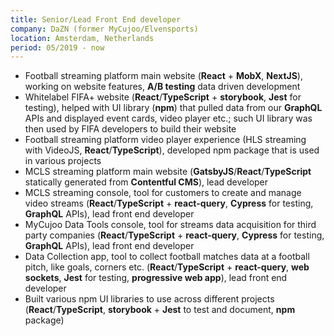 ```yaml
---
title: Senior/Lead Front End developer
company: DaZN (former MyCujoo/Elvensports)
location: Amsterdam, Netherlands
period: 05/2019 - now
---
```

* Football streaming platform main website (**React** + **MobX**, **NextJS**), working on website
features, **A/B testing** data driven development
* Whitelabel FIFA+ website (**React**/**TypeScript** + **storybook**, **Jest** for testing), helped with
UI library (**npm**) that pulled data from our **GraphQL** APIs and displayed event cards, video player
etc.; such UI library was then used by FIFA developers to build their website
* Football streaming platform video player experience (HLS streaming with VideoJS,
**React**/**TypeScript**), developed npm package that is used in various projects
* MCLS streaming platform main website (**GatsbyJS**/**React**/**TypeScript** statically
generated from **Contentful CMS**), lead developer
* MCLS streaming console, tool for customers to create and manage video streams
(**React**/**TypeScript** + **react-query**, **Cypress** for testing, **GraphQL** APIs), lead front end
developer
* MyCujoo Data Tools console, tool for streams data acquisition for third party companies
(**React**/**TypeScript** + **react-query**, **Cypress** for testing, **GraphQL** APIs), lead front end
developer
* Data Collection app, tool to collect football matches data at a football pitch, like goals,
corners etc. (**React**/**TypeScript** + **react-query**, **web sockets**, **Jest** for testing,
**progressive web app**), lead front end developer
* Built various npm UI libraries to use across different projects (**React**/**TypeScript**,
**storybook** + **Jest** to test and document, **npm** package)